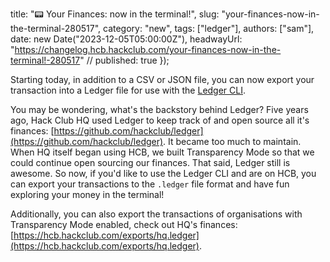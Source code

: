   title: "📟 Your Finances: now in the terminal!",
  slug: "your-finances-now-in-the-terminal-280517",
  category: "new",
  tags: ["ledger"],
  authors: ["sam"],
  date: new Date("2023-12-05T05:00:00Z"),
  headwayUrl: "https://changelog.hcb.hackclub.com/your-finances-now-in-the-terminal!-280517" // published: true
});

Starting today, in addition to a CSV or JSON file, you can now export your transaction into a Ledger file for use with the [Ledger CLI](https://ledger-cli.org/).

You may be wondering, what's the backstory behind Ledger? Five years ago, Hack Club HQ used Ledger to keep track of and open source all it's finances: [https://github.com/hackclub/ledger](https://github.com/hackclub/ledger). It became too much to maintain. When HQ itself began using HCB, we built Transparency Mode so that we could continue open sourcing our finances. That said, Ledger still is awesome. So now, if you'd like to use the Ledger CLI and are on HCB, you can export your transactions to the `.ledger` file format and have fun exploring your money in the terminal!

Additionally, you can also export the transactions of organisations with Transparency Mode enabled, check out HQ's finances: [https://hcb.hackclub.com/exports/hq.ledger](https://hcb.hackclub.com/exports/hq.ledger).
